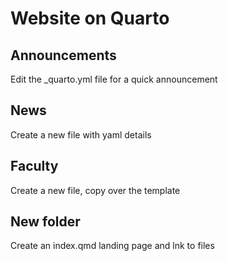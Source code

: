 # Website on Quarto

## Announcements

Edit the _quarto.yml file for a quick announcement

## News

Create a new file with yaml details


## Faculty

Create a new file, copy over the template

## New folder

Create an index.qmd landing page and lnk to files
